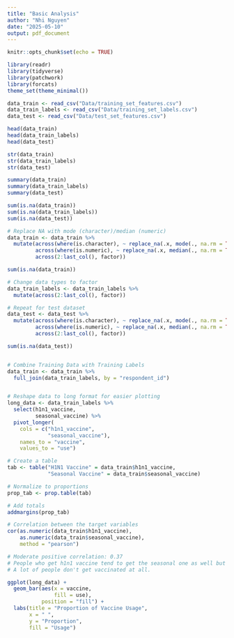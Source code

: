 ```yaml
---
title: "Basic Analysis"
author: "Nhi Nguyen"
date: "2025-05-10"
output: pdf_document
---
```


```r
knitr::opts_chunk$set(echo = TRUE)
```

```r

library(readr)
library(tidyverse)
library(patchwork)
library(forcats)
theme_set(theme_minimal())
```

```r

data_train <- read_csv("Data/training_set_features.csv")
data_train_labels <- read_csv("Data/training_set_labels.csv")
data_test <- read_csv("Data/test_set_features.csv")

```

```r

head(data_train)
head(data_train_labels)
head(data_test)

str(data_train)
str(data_train_labels)
str(data_test)

summary(data_train)
summary(data_train_labels)
summary(data_test)

sum(is.na(data_train))
sum(is.na(data_train_labels))
sum(is.na(data_test))

```

```r

# Replace NA with mode (character)/median (numeric)
data_train <- data_train %>%
  mutate(across(where(is.character), ~ replace_na(.x, mode(., na.rm = TRUE))),
         across(where(is.numeric), ~ replace_na(.x, median(., na.rm = TRUE))),
         across(2:last_col(), factor))

sum(is.na(data_train))

# Change data types to factor
data_train_labels <- data_train_labels %>% 
  mutate(across(2:last_col(), factor))

# Repeat for test dataset
data_test <- data_test %>%
  mutate(across(where(is.character), ~ replace_na(.x, mode(., na.rm = TRUE))),
         across(where(is.numeric), ~ replace_na(.x, median(., na.rm = TRUE))),
         across(2:last_col(), factor))

sum(is.na(data_test))


# Combine Training Data with Training Labels
data_train <- data_train %>%
  full_join(data_train_labels, by = "respondent_id")


# Reshape data to long format for easier plotting
long_data <- data_train_labels %>%
  select(h1n1_vaccine,
         seasonal_vaccine) %>%
  pivot_longer(
    cols = c("h1n1_vaccine",
             "seasonal_vaccine"),
    names_to = "vaccine",
    values_to = "use")

```

```r

# Create a table
tab <- table("H1N1 Vaccine" = data_train$h1n1_vaccine, 
             "Seasonal Vaccine" = data_train$seasonal_vaccine)

# Normalize to proportions
prop_tab <- prop.table(tab)

# Add totals
addmargins(prop_tab)

# Correlation between the target variables
cor(as.numeric(data_train$h1n1_vaccine),
    as.numeric(data_train$seasonal_vaccine),
    method = "pearson")

# Moderate positive correlation: 0.37
# People who get h1n1 vaccine tend to get the seasonal one as well but not the other way around.
# A lot of people don't get vaccinated at all.
```

```r

ggplot(long_data) +
  geom_bar(aes(x = vaccine,
               fill = use),
           position = "fill") +
  labs(title = "Proportion of Vaccine Usage",
       x = " ",
       y = "Proportion",
       fill = "Usage")

```



